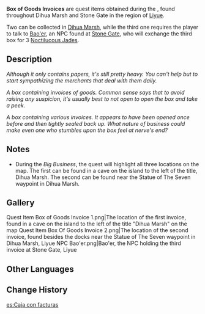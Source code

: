{{Item Infobox
|id           = 100479
|image        = Item Parcel.png
|type         = Quest Items
|description  = Although it only contains papers, it's still pretty heavy. You can't help but to start sympathizing the merchants that deal with them daily.
|source1      = Found during [[Big Business]]
}}
'''Box of Goods Invoices''' are quest items obtained during the {{Quest|Big Business}}, found throughout Dihua Marsh and Stone Gate in the region of [[Liyue]].

Two can be collected in [[Dihua Marsh]], while the third one requires the player to talk to [[Bao'er]], an NPC found at [[Stone Gate]], who will exchange the third box for 3 [[Noctilucous Jade]]s.

==Description==
''Although it only contains papers, it's still pretty heavy. You can't help but to start sympathizing the merchants that deal with them daily.''

''A box containing invoices of goods. Common sense says that to avoid raising any suspicion, it's usually best to not open to open the box and take a peek.''

''A box containing various invoices. It appears to have been opened once before and then tightly sealed back up. What nature of business could make even one who stumbles upon the box feel at nerve's end?''

==Notes==
* During the ''Big Business'', the quest will highlight all three locations on the map. The first can be found in a cave on the island to the left of the title, Dihua Marsh. The second can be found near the Statue of The Seven waypoint in Dihua Marsh.

==Gallery==
<gallery>
Quest Item Box of Goods Invoice 1.png|The location of the first invoice, found in a cave on the island to the left of the title "Dihua Marsh" on the map
Quest Item Box Of Goods Invoice 2.png|The location of the second invoice, found besides the docks near the Statue of The Seven waypoint in Dihua Marsh, Liyue
NPC Bao'er.png|Bao'er, the NPC holding the third invoice at Stone Gate, Liyue
</gallery>

==Other Languages==
{{Other Languages
|default_hidden = 1
|en      = Box of Goods Invoices
|zhs     = 装着货单的盒子
|zhs_rm  = Zhuāngzhe Huò Dān de Hézi
|zht     = 裝著貨單的盒子
|zht_rm  = Zhuāngzhe Huò Dān de Hézi
|ja      = 注文書の入った箱
|ja_rm   = Chuumonsho no Haitta Hako
|ko      = 적하 목록이 들어 있는 상자
|ko_rm   = Jeoka Mokrogi Deureo Inneun Sangja
|es      = Caja con facturas
|fr      = Boîte de factures
|ru      = Коробка с накладными
|th      = กล่องใส่รายการสินค้า
|th_rm   = Khlong Sai Raikan Sinkha
|vi      = Hộp đựng đơn hàng
|de      = Schachtel mit Warenverzeichnissen
|id      = Kotak Tagihan Barang
|pt      = Faturas das Caixas de Mercadorias
|tr      = Bir Kutu Dolusu Fatura
|it      = Scatola di fatture per merce
}}

==Change History==
{{Change History|1.0}}

[[es:Caja con facturas]]